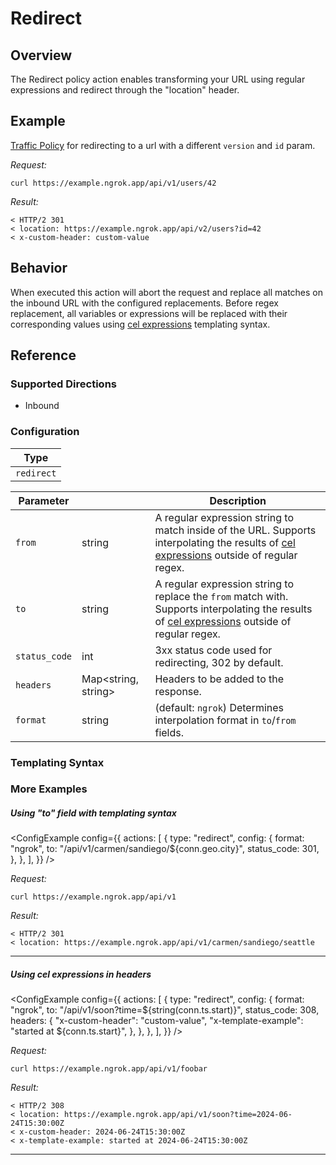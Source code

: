 
# Redirect

## Overview

The Redirect policy action enables transforming your URL using regular expressions and redirect through the "location" header.

## Example

[Traffic Policy](/docs/http/traffic-policy/index.mdx) for redirecting to a url with a different `version` and `id` param.

<ExampleHTTP />

_Request:_

```shell
curl https://example.ngrok.app/api/v1/users/42
```

_Result:_

```shell
< HTTP/2 301
< location: https://example.ngrok.app/api/v2/users?id=42
< x-custom-header: custom-value
```

## Behavior

When executed this action will abort the request and replace all matches on the inbound URL with the configured replacements. Before regex replacement, all variables or expressions will be replaced with their corresponding values using [cel expressions](https://ngrok.com/docs/http/traffic-policy/expressions) templating syntax.

## Reference

### Supported Directions

- Inbound

### Configuration

| Type       |
| ---------- |
| `redirect` |

| Parameter     | &nbsp;                    | Description                                                                                                                                                         |
| ------------- | ------------------------- | ------------------------------------------------------------------------------------------------------------------------------------------------------------------- |
| `from`        | string                    | A regular expression string to match inside of the URL. Supports interpolating the results of [cel expressions](#templating-syntax) outside of regular regex.       |
| `to`          | string                    | A regular expression string to replace the `from` match with. Supports interpolating the results of [cel expressions](#templating-syntax) outside of regular regex. |
| `status_code` | int                       | 3xx status code used for redirecting, 302 by default.                                                                                                               |
| `headers`     | Map&lt;string, string&gt; | Headers to be added to the response.                                                                                                                                |
| `format`      | string                    | (default: `ngrok`) Determines interpolation format in `to`/`from` fields.                                                                                           |

### Templating Syntax

<CelTemplateSyntaxExplanation />

### More Examples

##### Using "to" field with templating syntax

<ConfigExample
	config={{
		actions: [
			{
				type: "redirect",
				config: {
					format: "ngrok",
					to: "/api/v1/carmen/sandiego/${conn.geo.city}",
					status_code: 301,
				},
			},
		],
	}}
/>

_Request:_

```shell
curl https://example.ngrok.app/api/v1
```

_Result:_

```shell
< HTTP/2 301
< location: https://example.ngrok.app/api/v1/carmen/sandiego/seattle
```

<hr />

##### Using cel expressions in headers

<ConfigExample
	config={{
		actions: [
			{
				type: "redirect",
				config: {
					format: "ngrok",
					to: "/api/v1/soon?time=${string(conn.ts.start)}",
					status_code: 308,
					headers: {
						"x-custom-header": "custom-value",
						"x-template-example": "started at ${conn.ts.start}",
					},
				},
			},
		],
	}}
/>

_Request:_

```shell
curl https://example.ngrok.app/api/v1/foobar
```

_Result:_

```shell
< HTTP/2 308
< location: https://example.ngrok.app/api/v1/soon?time=2024-06-24T15:30:00Z
< x-custom-header: 2024-06-24T15:30:00Z
< x-template-example: started at 2024-06-24T15:30:00Z
```

<hr />
